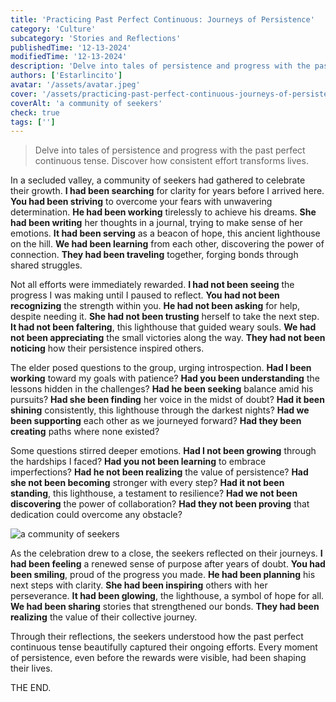 ```yaml
---
title: 'Practicing Past Perfect Continuous: Journeys of Persistence'
category: 'Culture'
subcategory: 'Stories and Reflections'
publishedTime: '12-13-2024'
modifiedTime: '12-13-2024'
description: 'Delve into tales of persistence and progress with the past perfect continuous tense. Discover how consistent effort transforms lives.'
authors: ['Estarlincito']
avatar: '/assets/avatar.jpeg'
cover: '/assets/practicing-past-perfect-continuous-journeys-of-persistence/image.jpeg'
coverAlt: 'a community of seekers'
check: true
tags: ['']
---
```


<Introduction>

> Delve into tales of persistence and progress with the past perfect continuous tense. Discover how consistent effort transforms lives.

</Introduction>

<Contents>

In a secluded valley, a community of seekers had gathered to celebrate their growth. **I had been searching** for clarity for years before I arrived here. **You had been striving** to overcome your fears with unwavering determination. **He had been working** tirelessly to achieve his dreams. **She had been writing** her thoughts in a journal, trying to make sense of her emotions. **It had been serving** as a beacon of hope, this ancient lighthouse on the hill. **We had been learning** from each other, discovering the power of connection. **They had been traveling** together, forging bonds through shared struggles.

Not all efforts were immediately rewarded. **I had not been seeing** the progress I was making until I paused to reflect. **You had not been recognizing** the strength within you. **He had not been asking** for help, despite needing it. **She had not been trusting** herself to take the next step. **It had not been faltering**, this lighthouse that guided weary souls. **We had not been appreciating** the small victories along the way. **They had not been noticing** how their persistence inspired others.

The elder posed questions to the group, urging introspection. **Had I been working** toward my goals with patience? **Had you been understanding** the lessons hidden in the challenges? **Had he been seeking** balance amid his pursuits? **Had she been finding** her voice in the midst of doubt? **Had it been shining** consistently, this lighthouse through the darkest nights? **Had we been supporting** each other as we journeyed forward? **Had they been creating** paths where none existed?

Some questions stirred deeper emotions. **Had I not been growing** through the hardships I faced? **Had you not been learning** to embrace imperfections? **Had he not been realizing** the value of persistence? **Had she not been becoming** stronger with every step? **Had it not been standing**, this lighthouse, a testament to resilience? **Had we not been discovering** the power of collaboration? **Had they not been proving** that dedication could overcome any obstacle?

<Image
  alt='a community of seekers'
  src='/assets/practicing-past-perfect-continuous-journeys-of-persistence/image1.jpeg'
/>

As the celebration drew to a close, the seekers reflected on their journeys. **I had been feeling** a renewed sense of purpose after years of doubt. **You had been smiling**, proud of the progress you made. **He had been planning** his next steps with clarity. **She had been inspiring** others with her perseverance. **It had been glowing**, the lighthouse, a symbol of hope for all. **We had been sharing** stories that strengthened our bonds. **They had been realizing** the value of their collective journey.

Through their reflections, the seekers understood how the past perfect continuous tense beautifully captured their ongoing efforts. Every moment of persistence, even before the rewards were visible, had been shaping their lives.

THE END.

</Contents>
